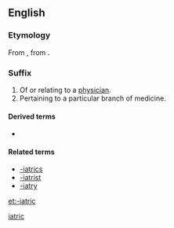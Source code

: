 {{also|iatric}}
==English==

===Etymology===
From {{etyl|grc|en}} {{m|grc|sc=polytonic|ιατρικός|ἰᾱτρικός|medical}}, from {{suffix|sc=polytonic|ἰατρός|t1=doctor|ικός|t2={{m|en|-ic}}|lang=grc|nocat=1}}.

===Suffix===
{{en-suffix}}

# Of or relating to a [[physician]].
# Pertaining to a particular branch of medicine.

====Derived terms====
{{suffixsee|en}}
* {{l|en|-iatrician}}

====Related terms====
* [[-iatrics]]
* [[-iatrist]]
* [[-iatry]]

[[et:-iatric]]
[[Category:English words suffixed with -ic|iatric]]